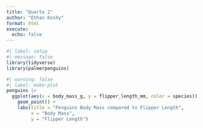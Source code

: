 ```yaml
---
title: "Quarto 2"
author: "Ethan Koshy"
format: html
execute: 
  echo: false
---
```

```r
#| label: setup
#| message: false
library(tidyverse)
library(palmerpenguins)

```

```r
#| warning: false
#| label: make-plot
penguins |> 
  ggplot(aes(x = body_mass_g, y = flipper_length_mm, color = species)) +
    geom_point() +
    labs(title = "Penguins Body Mass compared to Flipper Length", 
         x = "Body Mass", 
         y = "Flipper Length")
```
